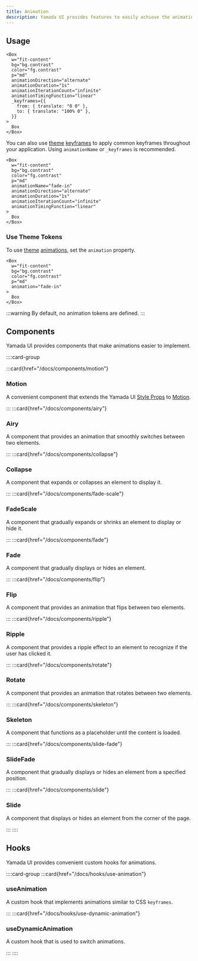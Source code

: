 ```yaml
---
title: Animation
description: Yamada UI provides features to easily achieve the animation you want.
---
```


## Usage

```tsx preview
<Box
  w="fit-content"
  bg="bg.contrast"
  color="fg.contrast"
  p="md"
  animationDirection="alternate"
  animationDuration="1s"
  animationIterationCount="infinite"
  animationTimingFunction="linear"
  _keyframes={{
    from: { translate: "0 0" },
    to: { translate: "100% 0" },
  }}
>
  Box
</Box>
```

You can also use [theme](/docs/theming) [keyframes](/docs/theming/tokens/keyframes) to apply common keyframes throughout your application. Using `animationName` or `_keyframes` is recommended.

```tsx preview
<Box
  w="fit-content"
  bg="bg.contrast"
  color="fg.contrast"
  p="md"
  animationName="fade-in"
  animationDirection="alternate"
  animationDuration="1s"
  animationIterationCount="infinite"
  animationTimingFunction="linear"
>
  Box
</Box>
```

### Use Theme Tokens

To use [theme](/docs/theming) [animations](/docs/theming/tokens/animations), set the `animation` property.

```tsx preview
<Box
  w="fit-content"
  bg="bg.contrast"
  color="fg.contrast"
  p="md"
  animation="fade-in"
>
  Box
</Box>
```

:::warning
By default, no animation tokens are defined.
:::

## Components

Yamada UI provides components that make animations easier to implement.

::::card-group

:::card{href="/docs/components/motion"}

### Motion

A convenient component that extends the Yamada UI [Style Props](/docs/styling/style-props) to [Motion](https://motion.dev/).

:::
:::card{href="/docs/components/airy"}

### Airy

A component that provides an animation that smoothly switches between two elements.

:::
:::card{href="/docs/components/collapse"}

### Collapse

A component that expands or collapses an element to display it.

:::
:::card{href="/docs/components/fade-scale"}

### FadeScale

A component that gradually expands or shrinks an element to display or hide it.

:::
:::card{href="/docs/components/fade"}

### Fade

A component that gradually displays or hides an element.

:::
:::card{href="/docs/components/flip"}

### Flip

A component that provides an animation that flips between two elements.

:::
:::card{href="/docs/components/ripple"}

### Ripple

A component that provides a ripple effect to an element to recognize if the user has clicked it.

:::
:::card{href="/docs/components/rotate"}

### Rotate

A component that provides an animation that rotates between two elements.

:::
:::card{href="/docs/components/skeleton"}

### Skeleton

A component that functions as a placeholder until the content is loaded.

:::
:::card{href="/docs/components/slide-fade"}

### SlideFade

A component that gradually displays or hides an element from a specified position.

:::
:::card{href="/docs/components/slide"}

### Slide

A component that displays or hides an element from the corner of the page.

:::
::::

## Hooks

Yamada UI provides convenient custom hooks for animations.

::::card-group
:::card{href="/docs/hooks/use-animation"}

### useAnimation

A custom hook that implements animations similar to CSS `keyframes`.

:::
:::card{href="/docs/hooks/use-dynamic-animation"}

### useDynamicAnimation

A custom hook that is used to switch animations.

:::
::::
